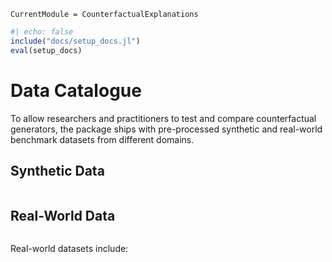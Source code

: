 ```@meta
CurrentModule = CounterfactualExplanations 
```

```julia
#| echo: false
include("docs/setup_docs.jl")
eval(setup_docs)
```

# Data Catalogue

To allow researchers and practitioners to test and compare counterfactual generators, the package ships with pre-processed synthetic and real-world benchmark datasets from different domains.

## Synthetic Data

```julia

```


## Real-World Data

```julia

```


Real-world datasets include:

\begin{itemize}
\item California Housing \cite{pace1997sparse}
\item UCI defaultCredit \cite{yeh2009comparisons}
\item Give Me Some Credit \cite{kaggle2011give}
\item MNIST \cite{lecun1998mnist}
\end{itemize}

